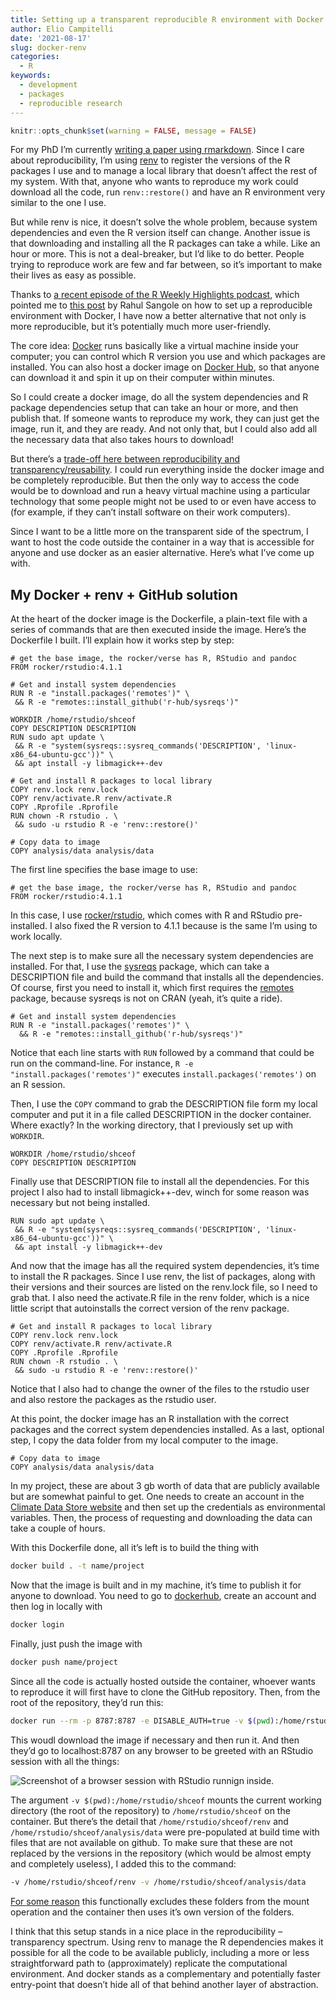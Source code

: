 ```yaml
---
title: Setting up a transparent reproducible R environment with Docker + renv
author: Elio Campitelli
date: '2021-08-17'
slug: docker-renv
categories:
  - R
keywords:
  - development
  - packages
  - reproducible research
---
```


```r
knitr::opts_chunk$set(warning = FALSE, message = FALSE)
```

For my PhD I'm currently [writing a paper using rmarkdown](https://github.com/eliocamp/shceof).
Since I care about reproducibility, I'm using [renv](https://rstudio.github.io/renv/index.html) to register the versions of the R packages I use and to manage a local library that doesn't affect the rest of my system.
With that, anyone who wants to reproduce my work could download all the code, run `renv::restore()` and have an R environment very similar to the one I use.

But while renv is nice, it doesn't solve the whole problem, because system dependencies and even the R version itself can change.
Another issue is that downloading and installing all the R packages can take a while.
Like an hour or more.
This is not a deal-breaker, but I'd like to do better.
People trying to reproduce work are few and far between, so it's important to make their lives as easy as possible.

Thanks to [a recent episode of the R Weekly Highlights podcast](https://rweekly.fireside.fm/52), which pointed me to [this post](https://rweekly.fireside.fm/52) by Rahul Sangole on how to set up a reproducible environment with Docker, I have now a better alternative that not only is more reproducible, but it's potentially much more user-friendly.

The core idea: [Docker](https://docs.docker.com/get-started/overview/) runs basically like a virtual machine inside your computer; you can control which R version you use and which packages are installed.
You can also host a docker image on [Docker Hub](https://hub.docker.com/), so that anyone can download it and spin it up on their computer within minutes.

So I could create a docker image, do all the system dependencies and R package dependencies setup that can take an hour or more, and then publish that.
If someone wants to reproduce my work, they can just get the image, run it, and they are ready.
And not only that, but I could also add all the necessary data that also takes hours to download!

But there's a [trade-off here between reproducibility and transparency/reusability](https://youtu.be/KHMW8fV2NXo?t=1690).
I could run everything inside the docker image and be completely reproducible.
But then the only way to access the code would be to download and run a heavy virtual machine using a particular technology that some people might not be used to or even have access to (for example, if they can't install software on their work computers).

Since I want to be a little more on the transparent side of the spectrum, I want to host the code outside the container in a way that is accessible for anyone and use docker as an easier alternative.
Here's what I've come up with.

## My Docker + renv + GitHub solution

At the heart of the docker image is the Dockerfile, a plain-text file with a series of commands that are then executed inside the image.
Here's the Dockerfile I built.
I'll explain how it works step by step:

``` .dockerfile
# get the base image, the rocker/verse has R, RStudio and pandoc
FROM rocker/rstudio:4.1.1

# Get and install system dependencies
RUN R -e "install.packages('remotes')" \
 && R -e "remotes::install_github('r-hub/sysreqs')"

WORKDIR /home/rstudio/shceof
COPY DESCRIPTION DESCRIPTION
RUN sudo apt update \
 && R -e "system(sysreqs::sysreq_commands('DESCRIPTION', 'linux-x86_64-ubuntu-gcc'))" \
 && apt install -y libmagick++-dev

# Get and install R packages to local library
COPY renv.lock renv.lock
COPY renv/activate.R renv/activate.R
COPY .Rprofile .Rprofile
RUN chown -R rstudio . \
 && sudo -u rstudio R -e 'renv::restore()'

# Copy data to image
COPY analysis/data analysis/data
```

The first line specifies the base image to use:

``` .dockerfile
# get the base image, the rocker/verse has R, RStudio and pandoc
FROM rocker/rstudio:4.1.1
```

In this case, I use [rocker/rstudio](https://hub.docker.com/r/rocker/rstudio), which comes with R and RStudio pre-installed.
I also fixed the R version to 4.1.1 because is the same I'm using to work locally.

The next step is to make sure all the necessary system dependencies are installed.
For that, I use the [sysreqs](https://github.com/r-hub/sysreqs) package, which can take a DESCRIPTION file and build the command that installs all the dependencies.
Of course, first you need to install it, which first requires the [remotes](https://remotes.r-lib.org/) package, because sysreqs is not on CRAN (yeah, it's quite a ride).

``` .dockerfile
# Get and install system dependencies
RUN R -e "install.packages('remotes')" \
  && R -e "remotes::install_github('r-hub/sysreqs')"
```

Notice that each line starts with `RUN` followed by a command that could be run on the command-line.
For instance, `R -e "install.packages('remotes')"` executes `install.packages('remotes')` on an R session.

Then, I use the `COPY` command to grab the DESCRIPTION file form my local computer and put it in a file called DESCRIPTION in the docker container.
Where exactly?
In the working directory, that I previously set up with `WORKDIR`.

``` .dockerfile
WORKDIR /home/rstudio/shceof
COPY DESCRIPTION DESCRIPTION
```

Finally use that DESCRIPTION file to install all the dependencies.
For this project I also had to install libmagick++-dev, winch for some reason was necessary but not being installed.

``` .dockerfile
RUN sudo apt update \
 && R -e "system(sysreqs::sysreq_commands('DESCRIPTION', 'linux-x86_64-ubuntu-gcc'))" \
 && apt install -y libmagick++-dev
```

And now that the image has all the required system dependencies, it's time to install the R packages.
Since I use renv, the list of packages, along with their versions and their sources are listed on the renv.lock file, so I need to grab that.
I also need the activate.R file in the renv folder, which is a nice little script that autoinstalls the correct version of the renv package.

``` .dockerfile
# Get and install R packages to local library
COPY renv.lock renv.lock
COPY renv/activate.R renv/activate.R
COPY .Rprofile .Rprofile
RUN chown -R rstudio . \
 && sudo -u rstudio R -e 'renv::restore()'
```

Notice that I also had to change the owner of the files to the rstudio user and also restore the packages as the rstudio user.

At this point, the docker image has an R installation with the correct packages and the correct system dependencies installed.
As a last, optional step, I copy the data folder from my local computer to the image.

``` .dockerfile
# Copy data to image
COPY analysis/data analysis/data
```

In my project, these are about 3 gb worth of data that are publicly available but are somewhat painful to get.
One needs to create an account in the [Climate Data Store website](https://cds.climate.copernicus.eu/cdsapp#!/home) and then set up the credentials as environmental variables.
Then, the process of requesting and downloading the data can take a couple of hours.

With this Dockerfile done, all it's left is to build the thing with

``` .bash
docker build . -t name/project
```

Now that the image is built and in my machine, it's time to publish it for anyone to download.
You need to go to [dockerhub](https://hub.docker.com/), create an account and then log in locally with

``` .bash
docker login
```

Finally, just push the image with

``` .bash
docker push name/project
```

Since all the code is actually hosted outside the container, whoever wants to reproduce it will first have to clone the GitHub repository.
Then, from the root of the repository, they'd run this:

``` .bash
docker run --rm -p 8787:8787 -e DISABLE_AUTH=true -v $(pwd):/home/rstudio/shceof -v /home/rstudio/shceof/renv -v /home/rstudio/shceof/analysis/data eliocamp/shceof
```

This woudl download the image if necessary and then run it.
And then they'd go to localhost:8787 on any browser to be greeted with an RStudio session with all the things:

<img src="/images/docker-rstudio.png" alt="Screenshot of a browser session with RStudio runnign inside."/>

The argument `-v $(pwd):/home/rstudio/shceof` mounts the current working directory (the root of the repository) to `/home/rstudio/shceof` on the container.
But there's the detail that `/home/rstudio/shceof/renv` and `/home/rstudio/shceof/analysis/data` were pre-populated at build time with files that are not available on github.
To make sure that these are not replaced by the versions in the repository (which would be almost empty and completely useless), I added this to the command:

``` .bash
-v /home/rstudio/shceof/renv -v /home/rstudio/shceof/analysis/data
```

[For some reason](https://stackoverflow.com/questions/29181032/add-a-volume-to-docker-but-exclude-a-sub-folder) this functionally excludes these folders from the mount operation and the container then uses it's own version of the folders.

I think that this setup stands in a nice place in the reproducibility -- transparency spectrum.
Using renv to manage the R dependencies makes it possible for all the code to be available publicly, including a more or less straightforward path to (approximately) replicate the computational environment.
And docker stands as a complementary and potentially faster entry-point that doesn't hide all of that behind another layer of abstraction.

